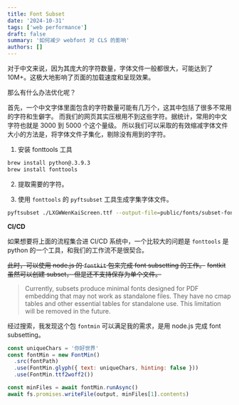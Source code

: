 ```yaml
---
title: Font Subset
date: '2024-10-31'
tags: ['web performance']
draft: false
summary: '如何减少 webfont 对 CLS 的影响'
authors: []
---
```


<TOCInline toc={props.toc} />

对于中文来说，因为其庞大的字符数量，字体文件一般都很大，可能达到了10M+。这极大地影响了页面的加载速度和呈现效果。

那么有什么办法优化呢？

首先，一个中文字体里面包含的字符数量可能有几万个，这其中包括了很多不常用的字符和生僻字。
而我们的网页其实压根用不到这些字符。据统计，常用的中文字符也就是 3000 到 5000 个这个量级。
所以我们可以采取的有效缩减字体文件大小的方法是，将字体文件子集化，剔除没有用到的字符。

1. 安装 fonttools 工具

```bash
brew install python@.3.9.3
brew install fonttools
```

2. 提取需要的字符。

3. 使用 `fonttools` 的 `pyftsubset` 工具生成字集字体文件。

```bash
pyftsubset ./LXGWWenKaiScreen.ttf --output-file=public/fonts/subset-font.woff2 --text="你好世界"
```

**CI/CD**

如果想要将上面的流程集合进 CI/CD 系统中，一个比较大的问题是 `fonttools` 是 python 的一个工具，和我们的工作流不是很契合。

<del>此时，可以使用 node.js 的 `fontkit` 包来完成 font subsetting 的工作。</del>
<del>fontkit 虽然可以创建 subset， 但是还不支持保存为单个文件。</del>

> Currently, subsets produce minimal fonts designed for PDF embedding that may not work as standalone files. They have no cmap
> tables and other essential tables for standalone use. This limitation will be removed in the future.

经过搜索，我发现这个包 `fontmin` 可以满足我的需求，是用 node.js 完成 font subsetting。

```javascript
const uniqueChars = '你好世界'
const fontMin = new FontMin()
  .src(fontPath)
  .use(FontMin.glyph({ text: uniqueChars, hinting: false }))
  .use(FontMin.ttf2woff2())

const minFiles = await fontMin.runAsync()
await fs.promises.writeFile(output, minFiles[1].contents)
```
